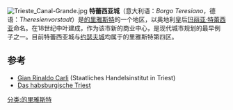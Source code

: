 [[File:Trieste_Canal-Grande.jpg|thumb]]
'''特蕾西亚城'''（意大利语：''Borgo Teresiano''，德语：''Theresienvorstadt''）是[[的里雅斯特|的里雅斯特]]的一个地区，以奥地利皇后[[玛丽亚·特蕾西亚|玛丽亚·特蕾西亚]]命名。在18世纪中叶建成，作为该市新的商业中心，是现代城市规划的最早例子之一。目前特蕾西亚城与[[约瑟夫城_(的里雅斯特)|约瑟夫城]]均属于的里雅斯特第四区。

== 参考 ==
<references/> 
* [https://web.archive.org/web/20160430113820/http://www.itccarli.it/tedesco/cmbter.htm Gian Rinaldo Carli] (Staatliches Handelsinstitut in Triest)
* [https://web.archive.org/web/20120131213845/http://www.triesteturismo.net/de/habsburg Das habsburgische Triest]

[[分类:的里雅斯特|分类:的里雅斯特]]